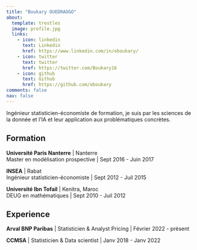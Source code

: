 ```yaml
---
title: "Boukary OUEDRAOGO"
about:
  template: trestles
  image: profile.jpg
  links:
    - icon: linkedin
      text: Linkedin
      href: https://www.linkedin.com/in/oboukary/
    - icon: twitter
      text: twitter
      href: https://twitter.com/Boukary16
    - icon: github
      text: Github
      href: https://github.com/oboukary
comments: false
nav: false
---
```


Ingénieur statisticien-économiste de formation, je suis par les sciences de la donnée et l'IA et leur application aux problématiques concrètes.

## Formation

**Université Paris Nanterre** \| Nanterre <br/> Master en modélisation prospective \| Sept 2016 - Juin 2017

**INSEA** \| Rabat <br/> Ingénieur statisticien-économiste \| Sept 2012 - Juil 2015

**Université Ibn Tofail** \| Kenitra, Maroc <br/>
DEUG en mathématiques \| Sept 2010 - Juil 2012

## Experience

**Arval BNP Paribas** \| Statisticien & Analyst Pricing \| Février 2022 - présent

**CCMSA** \| Statisticien & Data scientist \| Janv 2018 - Janv 2022
